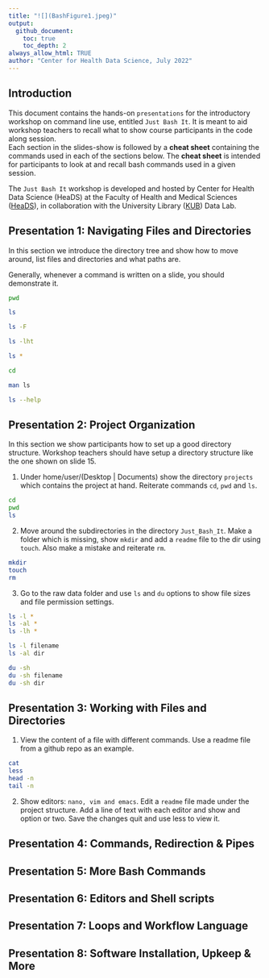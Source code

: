 ```yaml
---
title: "![](BashFigure1.jpeg)"
output:
  github_document:
    toc: true
    toc_depth: 2
always_allow_html: TRUE
author: "Center for Health Data Science, July 2022"
---
```



## Introduction

This document contains the hands-on `presentations` for the introductory workshop on command line use, entitled `Just Bash It`. It is meant to aid workshop teachers to recall what to show course participants in the code along session.   
Each section in the slides-show is followed by a **cheat sheet** containing the commands used in each of the sections below. The **cheat sheet** is intended for participants to look at and recall bash commands used in a given session.

The `Just Bash It` workshop is developed and hosted by Center for Health Data Science (HeaDS) at the Faculty of Health and Medical Sciences ([HeaDS](https://heads.ku.dk/)), in collaboration with the University Library ([KUB](https://kub.kb.dk/datalab)) Data Lab.   



## Presentation 1: Navigating Files and Directories

In this section we introduce the directory tree and show how to move around, list files and directories and what paths are.

Generally, whenever a command is written on a slide, you should demonstrate it. 

```bash
pwd
```

```bash

ls 

ls -F

ls -lht

ls *

```

```bash

cd

```

```bash

man ls

ls --help

```


## Presentation 2: Project Organization

In this section we show participants how to set up a good directory structure. Workshop teachers should have setup a directory structure like the one shown on slide 15.

1. Under home/user/(Desktop | Documents) show the directory `projects` which contains the project at hand. Reiterate commands `cd`, `pwd` and `ls`.

```bash
cd
pwd
ls
```

2. Move around the subdirectories in the directory `Just_Bash_It`. Make a folder which is missing, show `mkdir` and add a `readme` file to the dir using `touch`. Also make a mistake and reiterate `rm`.

```bash
mkdir
touch
rm
```

3. Go to the raw data folder and use `ls` and `du` options to show file sizes and file permission settings. 

```bash
ls -l *
ls -al *
ls -lh *

ls -l filename 
ls -al dir

du -sh
du -sh filename
du -sh dir
```


## Presentation 3: Working with Files and Directories

1. View the content of a file with different commands. Use a readme file from a github repo as an example. 

```bash
cat 
less
head -n
tail -n
```

2. Show editors: `nano, vim and emacs`. Edit a `readme` file made under the project structure. Add a line of text with each editor and show and option or two. Save the changes quit and use less to view it.


## Presentation 4: Commands, Redirection & Pipes


## Presentation 5: More Bash Commands


## Presentation 6: Editors and Shell scripts 


## Presentation 7: Loops and Workflow Language 


## Presentation 8: Software Installation, Upkeep & More

